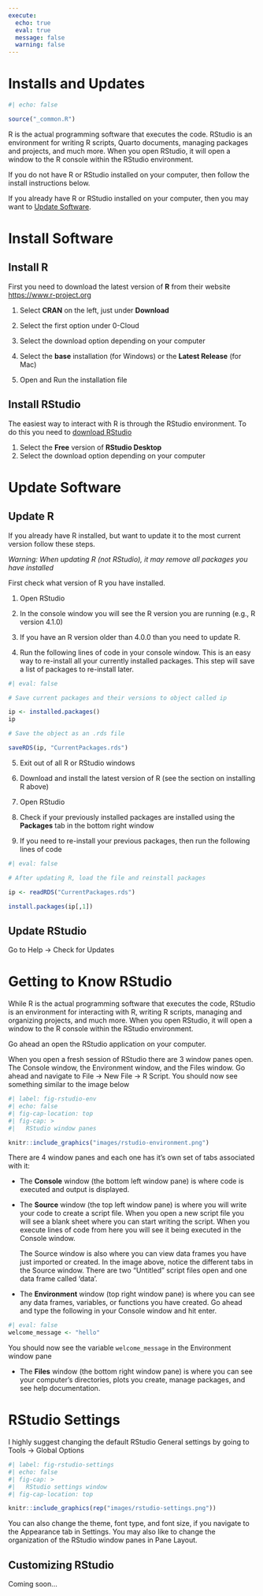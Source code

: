 ```yaml
---
execute:
  echo: true
  eval: true
  message: false
  warning: false
---
```


# Installs and Updates {.unnumbered}

```r
#| echo: false

source("_common.R")
```

R is the actual programming software that executes the code. RStudio is an environment for writing R scripts, Quarto documents, managing packages and projects, and much more. When you open RStudio, it will open a window to the R console within the RStudio environment.

If you do not have R or RStudio installed on your computer, then follow the install instructions below.

If you already have R or RStudio installed on your computer, then you may want to [Update Software].

# Install Software

## Install R

First you need to download the latest version of **R** from their website <https://www.r-project.org>

1.  Select **CRAN** on the left, just under **Download**

2.  Select the first option under 0-Cloud

3.  Select the download option depending on your computer

4.  Select the **base** installation (for Windows) or the **Latest Release** (for Mac)

5.  Open and Run the installation file

## Install RStudio

The easiest way to interact with R is through the RStudio environment. To do this you need to [download RStudio](https://www.rstudio.com/products/rstudio/download/#download){target="_blank"}

1.  Select the **Free** version of **RStudio Desktop**
2.  Select the download option depending on your computer

# Update Software

## Update R

If you already have R installed, but want to update it to the most current version follow these steps.

*Warning: When updating R (not RStudio), it may remove all packages you have installed*

First check what version of R you have installed.

1.  Open RStudio

2.  In the console window you will see the R version you are running (e.g., R version 4.1.0)

3.  If you have an R version older than 4.0.0 than you need to update R.

4.  Run the following lines of code in your console window. This is an easy way to re-install all your currently installed packages. This step will save a list of packages to re-install later.

```r
#| eval: false

# Save current packages and their versions to object called ip

ip <- installed.packages()
ip

# Save the object as an .rds file

saveRDS(ip, "CurrentPackages.rds")
```

5.  Exit out of all R or RStudio windows

6.  Download and install the latest version of R (see the section on installing R above)

7.  Open RStudio

8.  Check if your previously installed packages are installed using the **Packages** tab in the bottom right window

9.  If you need to re-install your previous packages, then run the following lines of code

```r
#| eval: false

# After updating R, load the file and reinstall packages

ip <- readRDS("CurrentPackages.rds")

install.packages(ip[,1])
```

## Update RStudio

Go to Help -\> Check for Updates

# Getting to Know RStudio

While R is the actual programming software that executes the code, RStudio is an environment for interacting with R, writing R scripts, managing and organizing projects, and much more. When you open RStudio, it will open a window to the R console within the RStudio environment.

Go ahead an open the RStudio application on your computer.

When you open a fresh session of RStudio there are 3 window panes open. The Console window, the Environment window, and the Files window. Go ahead and navigate to File -\> New File -\> R Script. You should now see something similar to the image below

```r
#| label: fig-rstudio-env
#| echo: false
#| fig-cap-location: top
#| fig-cap: > 
#|   RStudio window panes

knitr::include_graphics("images/rstudio-environment.png")
```

There are 4 window panes and each one has it's own set of tabs associated with it:

-   The **Console** window (the bottom left window pane) is where code is executed and output is displayed.

-   The **Source** window (the top left window pane) is where you will write your code to create a script file. When you open a new script file you will see a blank sheet where you can start writing the script. When you execute lines of code from here you will see it being executed in the Console window.

    The Source window is also where you can view data frames you have just imported or created. In the image above, notice the different tabs in the Source window. There are two "Untitled" script files open and one data frame called 'data'.

-   The **Environment** window (top right window pane) is where you can see any data frames, variables, or functions you have created. Go ahead and type the following in your Console window and hit enter.

```r
#| eval: false
welcome_message <- "hello"
```

You should now see the variable `welcome_message` in the Environment window pane

-   The **Files** window (the bottom right window pane) is where you can see your computer's directories, plots you create, manage packages, and see help documentation.

# RStudio Settings

I highly suggest changing the default RStudio General settings by going to Tools -\> Global Options

```r
#| label: fig-rstudio-settings
#| echo: false
#| fig-cap: > 
#|   RStudio settings window
#| fig-cap-location: top

knitr::include_graphics(rep("images/rstudio-settings.png"))
```

You can also change the theme, font type, and font size, if you navigate to the Appearance tab in Settings. You may also like to change the organization of the RStudio window panes in Pane Layout.

## Customizing RStudio

Coming soon...
